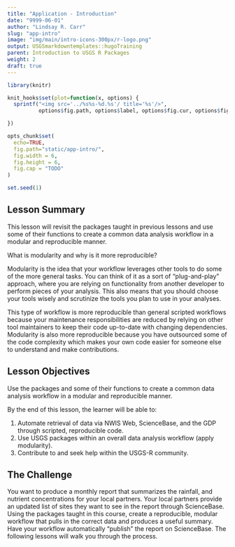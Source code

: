 ```yaml
---
title: "Application - Introduction"
date: "9999-06-01"
author: "Lindsay R. Carr"
slug: "app-intro"
image: "img/main/intro-icons-300px/r-logo.png"
output: USGSmarkdowntemplates::hugoTraining
parent: Introduction to USGS R Packages
weight: 2
draft: true
---
```


```r
library(knitr)

knit_hooks$set(plot=function(x, options) {
  sprintf("<img src='../%s%s-%d.%s'/ title='%s'/>", 
          options$fig.path, options$label, options$fig.cur, options$fig.ext, options$fig.cap)

})

opts_chunk$set(
  echo=TRUE,
  fig.path="static/app-intro/",
  fig.width = 6,
  fig.height = 6,
  fig.cap = "TODO"
)

set.seed(1)
```

## Lesson Summary

This lesson will revisit the packages taught in previous lessons and use some of their functions to create a common data analysis workflow in a modular and reproducible manner. 

What is modularity and why is it more reproducible? 

Modularity is the idea that your workflow leverages other tools to do some of the more general tasks. You can think of it as a sort of "plug-and-play" approach, where you are relying on functionality from another developer to perform pieces of your analysis. This also means that you should choose your tools wisely and scrutinize the tools you plan to use in your analyses. 

This type of workflow is more reproducible than general scripted workflows because your maintenance responsibilities are reduced by relying on other tool maintainers to keep their code up-to-date with changing dependencies. Modularity is also more reproducible because you have outsourced some of the code complexity which makes your own code easier for someone else to understand and make contributions. 

## Lesson Objectives

Use the packages and some of their functions to create a common data analysis workflow in a modular and reproducible manner.

By the end of this lesson, the learner will be able to:

1. Automate retrieval of data via NWIS Web, ScienceBase, and the GDP through scripted, reproducible code.
2. Use USGS packages within an overall data analysis workflow (apply modularity).
3. Contribute to and seek help within the USGS-R community.

## The Challenge

You want to produce a monthly report that summarizes the rainfall, and nutrient concentrations for your local partners. Your local partners provide an updated list of sites they want to see in the report through ScienceBase. Using the packages taught in this course, create a reproducible, modular workflow that pulls in the correct data and produces a useful summary. Have your workflow automatically "publish" the report on ScienceBase. The following lessons will walk you through the process.
